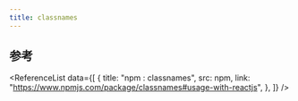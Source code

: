 ```yaml
---
title: classnames
---
```



## 参考

<ReferenceList
  data={[
    {
      title: "npm : classnames",
      src: npm,
      link: "https://www.npmjs.com/package/classnames#usage-with-reactjs",
    },
  ]}
/>
